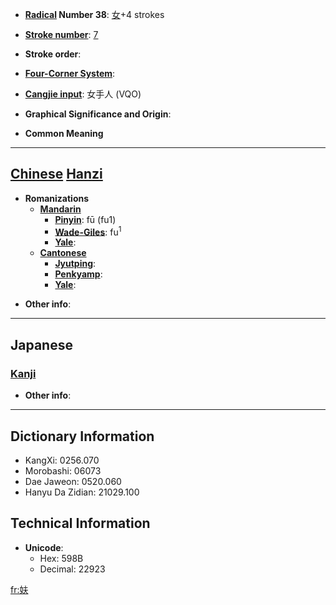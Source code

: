 * '''[[Wiktionary:Chinese radical index| Radical]] Number 38''': [[Wiktionary:Chinese radical index 女|女]]+4 strokes

* '''[[Wiktionary:Chinese total strokes index|Stroke number]]''': [[Wiktionary:Chinese total strokes index 7|7]]

* '''Stroke order''': 

* '''[[Wiktionary:Chinese four corner index|Four-Corner System]]''': 

* '''[[Wiktionary:Chinese Cangjie index|Cangjie input]]''': 女手人 (VQO)

* '''Graphical Significance and Origin''': 

* '''Common Meaning'''

----

== [[Chinese]] [[Hanzi]] ==

* '''Romanizations'''
** '''[[Mandarin]]'''
*** '''[[Pinyin]]''': fū (fu1)
*** '''[[Wade-Giles]]''': fu<sup>1</sup>
*** '''[[Yale]]''': 
** '''[[Cantonese]]'''
*** '''[[Jyutping]]''':
*** '''[[Penkyamp]]''': 
*** '''[[Yale]]''': 

* '''Other info''': 

----

==Japanese==
===[[Kanji]]===
{{kanji|on readings=[[ふ]] (fu), [[よう]] (yō), [[う]] (u)|kun readings=[[むさぼるさま]] (musaborusama), [[せ]] (se), [[せうと]] (seuto)}}

* '''Other info''':  

----

== Dictionary Information ==

* KangXi: 0256.070
* Morobashi: 06073
* Dae Jaweon: 0520.060
* Hanyu Da Zidian: 21029.100

== Technical Information ==

* '''Unicode''':
** Hex: 598B
** Decimal: 22923

[[fr:妋]]